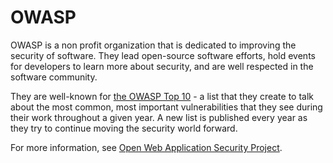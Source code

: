 
# OWASP

OWASP is a non profit organization that is dedicated to improving the security of software. They lead open-source software efforts, hold events for developers to learn more about security, and are well respected in the software community.

They are well-known for [the OWASP Top 10](https://owasp.org/www-project-top-ten/) - a list that they create to talk about the most common, most important vulnerabilities that they see during their work throughout a given year. A new list is published every year as they try to continue moving the security world forward.

For more information, see [Open Web Application Security Project](https://owasp.org/).
